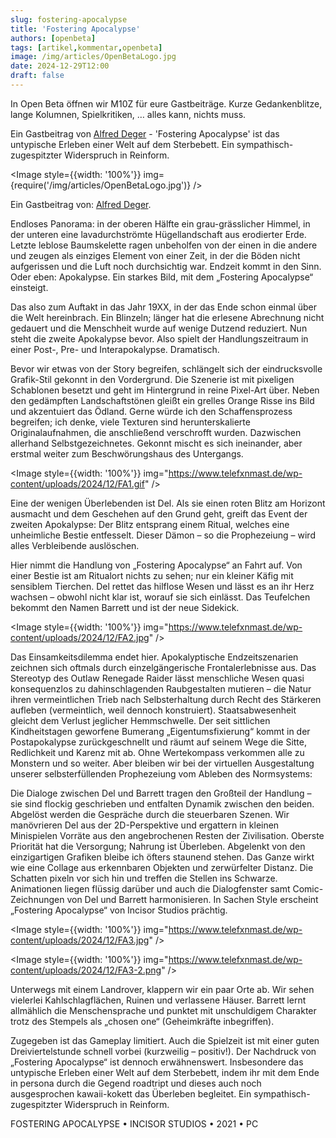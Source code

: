 ```yaml
---
slug: fostering-apocalypse
title: 'Fostering Apocalypse'
authors: [openbeta]
tags: [artikel,kommentar,openbeta]
image: /img/articles/OpenBetaLogo.jpg
date: 2024-12-29T12:00
draft: false
---
```









In Open Beta öffnen wir M10Z für eure Gastbeiträge. Kurze Gedankenblitze, lange Kolumnen, Spielkritiken, … alles kann, nichts muss.

Ein Gastbeitrag von [Alfrеd Dеgеr](https://www.telefxnmast.de/fostering-apocalypse/) - 'Fostering Apocalypse' ist das untypische Erleben einer Welt auf dem Sterbebett. Ein sympathisch-zugespitzter Widerspruch in Reinform.

<Image style={{width: '100%'}} img={require('/img/articles/OpenBetaLogo.jpg')} />

<!--truncate-->

Ein Gastbeitrag von: [Alfrеd Dеgеr](https://www.telefxnmast.de/fostering-apocalypse/).

Endloses Panorama: in der oberen Hälfte ein grau-grässlicher Himmel, in der unteren eine lavadurchströmte Hügellandschaft aus erodierter Erde. Letzte leblose Baumskelette ragen unbeholfen von der einen in die andere und zeugen als einziges Element von einer Zeit, in der die Böden nicht aufgerissen und die Luft noch durchsichtig war. Endzeit kommt in den Sinn. Oder eben: Apokalypse. Ein starkes Bild, mit dem „Fostering Apocalypse“ einsteigt.

Das also zum Auftakt in das Jahr 19XX, in der das Ende schon einmal über die Welt hereinbrach. Ein Blinzeln; länger hat die erlesene Abrechnung nicht gedauert und die Menschheit wurde auf wenige Dutzend reduziert. Nun steht die zweite Apokalypse bevor. Also spielt der Handlungszeitraum in einer Post-, Pre- und Interapokalypse. Dramatisch.

Bevor wir etwas von der Story begreifen, schlängelt sich der eindrucksvolle Grafik-Stil gekonnt in den Vordergrund. Die Szenerie ist mit pixeligen Schablonen besetzt und geht im Hintergrund in reine Pixel-Art über. Neben den gedämpften Landschaftstönen gleißt ein grelles Orange Risse ins Bild und akzentuiert das Ödland. Gerne würde ich den Schaffensprozess begreifen; ich denke, viele Texturen sind herunterskalierte Originalaufnahmen, die anschließend verschrofft wurden. Dazwischen allerhand Selbstgezeichnetes. Gekonnt mischt es sich ineinander, aber erstmal weiter zum Beschwörungshaus des Untergangs.

<Image style={{width: '100%'}} img="https://www.telefxnmast.de/wp-content/uploads/2024/12/FA1.gif" />

Eine der wenigen Überlebenden ist Del. Als sie einen roten Blitz am Horizont ausmacht und dem Geschehen auf den Grund geht, greift das Event der zweiten Apokalypse: Der Blitz entsprang einem Ritual, welches eine unheimliche Bestie entfesselt. Dieser Dämon – so die Prophezeiung – wird alles Verbleibende auslöschen.

Hier nimmt die Handlung von „Fostering Apocalypse“ an Fahrt auf. Von einer Bestie ist am Ritualort nichts zu sehen; nur ein kleiner Käfig mit sensiblem Tierchen. Del rettet das hilflose Wesen und lässt es an ihr Herz wachsen – obwohl nicht klar ist, worauf sie sich einlässt. Das Teufelchen bekommt den Namen Barrett und ist der neue Sidekick.

<Image style={{width: '100%'}} img="https://www.telefxnmast.de/wp-content/uploads/2024/12/FA2.jpg" />

Das Einsamkeitsdilemma endet hier. Apokalyptische Endzeitszenarien zeichnen sich oftmals durch einzelgängerische Frontalerlebnisse aus. Das Stereotyp des Outlaw Renegade Raider lässt menschliche Wesen quasi konsequenzlos zu dahinschlagenden Raubgestalten mutieren – die Natur ihren vermeintlichen Trieb nach Selbsterhaltung durch Recht des Stärkeren aufleben (vermeintlich, weil dennoch konstruiert). Staatsabwesenheit gleicht dem Verlust jeglicher Hemmschwelle. Der seit sittlichen Kindheitstagen geworfene Bumerang „Eigentumsfixierung“ kommt in der Postapokalypse zurückgeschnellt und räumt auf seinem Wege die Sitte, Redlichkeit und Karenz mit ab. Ohne Wertekompass verkommen alle zu Monstern und so weiter. Aber bleiben wir bei der virtuellen Ausgestaltung unserer selbsterfüllenden Prophezeiung vom Ableben des Normsystems:

Die Dialoge zwischen Del und Barrett tragen den Großteil der Handlung – sie sind flockig geschrieben und entfalten Dynamik zwischen den beiden. Abgelöst werden die Gespräche durch die steuerbaren Szenen. Wir manövrieren Del aus der 2D-Perspektive und ergattern in kleinen Minispielen Vorräte aus den angebrochenen Resten der Zivilisation. Oberste Priorität hat die Versorgung; Nahrung ist Überleben. Abgelenkt von den einzigartigen Grafiken bleibe ich öfters staunend stehen. Das Ganze wirkt wie eine Collage aus erkennbaren Objekten und zerwürfelter Distanz. Die Schatten pixeln vor sich hin und treffen die Stellen ins Schwarze. Animationen liegen flüssig darüber und auch die Dialogfenster samt Comic-Zeichnungen von Del und Barrett harmonisieren. In Sachen Style erscheint „Fostering Apocalypse“ von Incisor Studios prächtig.

<Image style={{width: '100%'}} img="https://www.telefxnmast.de/wp-content/uploads/2024/12/FA3.jpg" />

<Image style={{width: '100%'}} img="https://www.telefxnmast.de/wp-content/uploads/2024/12/FA3-2.png" />

Unterwegs mit einem Landrover, klappern wir ein paar Orte ab. Wir sehen vielerlei Kahlschlagflächen, Ruinen und verlassene Häuser. Barrett lernt allmählich die Menschensprache und punktet mit unschuldigem Charakter trotz des Stempels als „chosen one“ (Geheimkräfte inbegriffen).

Zugegeben ist das Gameplay limitiert. Auch die Spielzeit ist mit einer guten Dreiviertelstunde schnell vorbei (kurzweilig – positiv!). Der Nachdruck von „Fostering Apocalypse“ ist dennoch erwähnenswert. Insbesondere das untypische Erleben einer Welt auf dem Sterbebett, indem ihr mit dem Ende in persona durch die Gegend roadtript und dieses auch noch ausgesprochen kawaii-kokett das Überleben begleitet. Ein sympathisch-zugespitzter Widerspruch in Reinform.

<div className="center" style={{display: 'flex', justifyContent: 'center'}}>
    <Image style={{display: 'block'}} img="https://www.telefxnmast.de/wp-content/uploads/2024/12/FA5.gif" />
</div>

<div style={{textAlign: 'center'}}>
    FOSTERING APOCALYPSE • INCISOR STUDIOS • 2021 • PC
</div>
